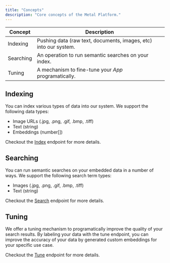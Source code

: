 ```yaml
---
title: "Concepts"
description: "Core concepts of the Metal Platform."
---
```


| Concept   | Description                                                      |
| --------- | ---------------------------------------------------------------- |
| Indexing  | Pushing data (raw text, documents, images, etc) into our system. |
| Searching | An operation to run semantic searches on your index.             |
| Tuning    | A mechanism to fine-tune your _App_ programatically.             |

## Indexing

You can index various types of data into our system. We support the following data types:

- Image URLs (.jpg, .png, .gif, .bmp, .tiff)
- Text (string)
- Embeddings (number[])

Checkout the [Index](/api-reference/core/index) endpoint for more details.

## Searching

You can run semantic searches on your embedded data in a number of ways. We support the following search term types:

- Images (.jpg, .png, .gif, .bmp, .tiff)
- Text (string)

Checkout the [Search](/api-reference/core/search) endpoint for more details.

## Tuning

We offer a tuning mechanism to programatically improve the quality of your search results.
By labeling your data with the tune endpoint, you can improve the accuracy of your data by
generated custom embeddings for your specific use case.

Checkout the [Tune](/api-reference/core/tune) endpoint for more details.
